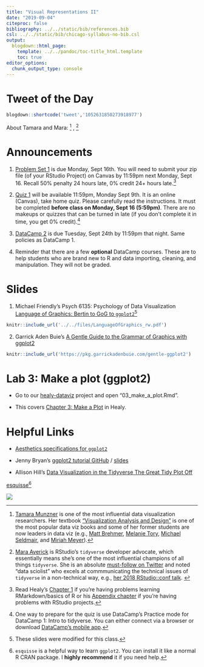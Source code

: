 ```yaml
---
title: "Visual Representations II"
date: "2019-09-04"
citeproc: false
bibliography: ../../static/bib/references.bib
csl: ../../static/bib/chicago-syllabus-no-bib.csl
output:
  blogdown::html_page:
    template: ../../pandoc/toc-title_html.template
    toc: true
editor_options: 
  chunk_output_type: console
---
```


# Tweet of the Day

```r
blogdown::shortcode('tweet','1052631850273918977')
```

About Tamara and Mara: ^[[Tamara Munzner](https://www.cs.ubc.ca/~tmm/) is one of the most influential data visualization researchers. Her textbook ["Visualization Analysis and Design"](https://www.amazon.com/Visualization-Analysis-Design-AK-Peters-dp-1466508914/dp/1466508914/ref=mt_hardcover?_encoding=UTF8&me=&qid=) is one of the most popular data viz books and some of her former students are now leaders in data viz (e.g., [Matt Brehmer](https://mattbrehmer.github.io/), [Melanie Tory](https://www.melanietory.com/), [Michael Seldmair](https://homepage.univie.ac.at/michael.sedlmair/), and [Miriah Meyer](https://www.cs.utah.edu/~miriah/)).] , ^[[Mara Averick](https://twitter.com/dataandme) is RStudio's `tidyverse` developer advocate, which essentially means she's one of the most influential champions of all things `tidyverse`. She is an absolute [must-follow on Twitter](https://twitter.com/edwin_thoen/status/901740217987719170) and noted "data sciolist" who excels at commmunicating the technical issues of `tidyverse` in a non-technical way, e.g., [her 2018 RStudio::conf talk](https://www.rstudio.com/resources/videos/phrasing-communicating-data-science-through-tweets-gifs-and-classic-misdirection/). ]

# Announcements

1. [Problem Set 1](../../assignment/01-problem-set.html) is due Monday, Sept 16th. You will need to submit your zip file (of your RStudio Project) on Canvas by 11:59pm next Monday, Sept 16. Recall 50% penalty 24 hours late, 0% credit 24+ hours late.^[Read Healy's [Chapter 1](http://socviz.co/gettingstarted.html#work-in-plain-text-using-rmarkdown) if you're having problems learning RMarkdown/basics of R or his [Appendix chapter](http://socviz.co/appendix.html#managing-projects-and-files) if you're having problems with RStudio projects.]

2. [Quiz 1](../../assignment/01-quiz.html) will be available 11:59pm, Monday Sept 9th. It is an online (Canvas), take home quiz. Please carefully read the instructions. It must be completed **before class on Monday, Sept 16 (5:59pm)**. There are no makeups or quizzes that can be turned in late (if you don't complete it in time, you get 0% credit).^[One way to prepare for the quiz is use DataCamp's Practice mode for DataCamp 1: Intro to tidyverse. You can either connect via a browser or download [DataCamp's mobile app](https://www.datacamp.com/mobile/).]

3. [DataCamp 2](../../assignment/02-datacamp.html) is due Tuesday, Sept 24th by 11:59pm that night. Same policies as DataCamp 1.

4. Reminder that there are a few **optional** DataCamp courses. These are to help students who are brand new to R and data importing, cleaning, and manipulation. They will not be graded.

# Slides

1. Michael Friendly's Psych 6135: Psychology of Data Visualization [Language of Graphics: Bertin to GoG to `ggplot2`](../../files/LanguageOfGraphics_rw.pdf)^[These slides were modified for this class.]

```r
knitr::include_url('../../files/LanguageOfGraphics_rw.pdf')
```

2. Garrick Aden Buie's [A Gentle Guide to the Grammar of Graphics
with ggplot2](https://pkg.garrickadenbuie.com/gentle-ggplot2)

```r
knitr::include_url('https://pkg.garrickadenbuie.com/gentle-ggplot2')
```

# Lab 3: Make a plot (ggplot2)

- Go to our [healy-dataviz](https://rstudio.cloud/spaces/22733/project/160035) project and open "03_make_a_plot.Rmd".

- This covers [Chapter 3: Make a Plot](http://socviz.co/makeplot.html#makeplot) in Healy. 

# Helpful Links

- [Aesthetics specifications for `ggplot2`](https://ggplot2.tidyverse.org/articles/ggplot2-specs.html)

- Jenny Bryan's [ggplot2 tutorial GitHub](https://github.com/jennybc/ggplot2-tutorial) / [slides](https://speakerdeck.com/jennybc/ggplot2-tutorial)

- Allison Hill's [Data Visualization in the Tidyverse The Great Tidy Plot Off](https://alison.netlify.com/uo-tidy-bakeoff/)

[esquisse](https://github.com/dreamRs/esquisse)^[`esquisse` is a helpful way to learn `ggplot2`. You can install it like a normal R CRAN package. I **highly recommend** it if you need help.]

![](https://raw.githubusercontent.com/wesslen/dsba5122-fall2019/master/static/images/class/esquisse.gif)
